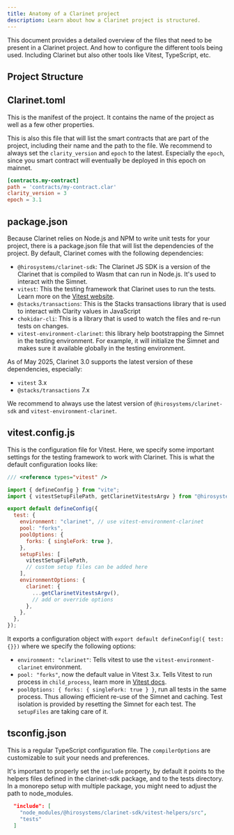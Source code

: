 ```yaml
---
title: Anatomy of a Clarinet project
description: Learn about how a Clarinet project is structured.
---
```



This document provides a detailed overview of the files that need to be present in a Clarinet
project. And how to configure the different tools being used. Including Clarinet but also other
tools like Vitest, TypeScript, etc.

## Project Structure

<Files className='pointer-events-none'>
  <File name="Clarinet.toml" />
  <Folder name="contracts" defaultOpen>
    <File name="my-contract.clar" />
  </Folder>
  <File name="package.json" />
  <Folder name="settings" defaultOpen>
    <File name="Devnet.toml" />
    <File name="Mainnet.toml" />
    <File name="Testnet.toml" />
  </Folder>
  <Folder name="tests" defaultOpen>
    <File name="my-contract.test.ts" />
  </Folder>
  <File name="tsconfig.json" />
  <File name="vitest.config.js" />
</Files>

## Clarinet.toml

This is the manifest of the project. It contains the name of the project as well as a few other
properties.

This is also this file that will list the smart contracts that are part of the project, including
their name and the path to the file. We recommend to always set the `clarity_version` and `epoch` to
the latest. Especially the `epoch`, since you smart contract will eventually be deployed in this
epoch on mainnet.

```toml
[contracts.my-contract]
path = 'contracts/my-contract.clar'
clarity_version = 3
epoch = 3.1
```

## package.json

Because Clarinet relies on Node.js and NPM to write unit tests for your project, there is a
package.json file that will list the dependencies of the project. By default, Clarinet comes with
the following dependencies:

- `@hirosystems/clarinet-sdk`: The Clarinet JS SDK is a version of the Clarinet that is compiled to
  Wasm that can run in Node.js. It's used to interact with the Simnet.
- `vitest`: This the testing framework that Clarinet uses to run the tests. Learn more on the
  [Vitest website](https://vitest.dev/).
- `@stacks/transactions`: This is the Stacks transactions library that is used to interact with
  Clarity values in JavaScript
- `chokidar-cli`: This is a library that is used to watch the files and re-run tests on changes.
- `vitest-environment-clarinet`: this library help bootstrapping the Simnet in the testing
  environment. For example, it will initialize the Simnet and makes sure it available globally in
  the testing environment.

As of May 2025, Clarinet 3.0 supports the latest version of these dependencies, especially:

- `vitest` 3.x
- `@stacks/transactions` 7.x

We recommend to always use the latest version of `@hirosystems/clarinet-sdk` and
`vitest-environment-clarinet`.

## vitest.config.js

This is the configuration file for Vitest. Here, we specify some important settings for the testing
framework to work with Clarinet. This is what the default configuration looks like:

```js
/// <reference types="vitest" />

import { defineConfig } from "vite";
import { vitestSetupFilePath, getClarinetVitestsArgv } from "@hirosystems/clarinet-sdk/vitest";

export default defineConfig({
  test: {
    environment: "clarinet", // use vitest-environment-clarinet
    pool: "forks",
    poolOptions: {
      forks: { singleFork: true },
    },
    setupFiles: [
      vitestSetupFilePath,
      // custom setup files can be added here
    ],
    environmentOptions: {
      clarinet: {
        ...getClarinetVitestsArgv(),
        // add or override options
      },
    },
  },
});
```

It exports a configuration object with `export default defineConfig({ test: {}})` where we specify
the following options:

- `environment: "clarinet"`: Tells vitest to use the `vitest-environment-clarinet` environment.
- `pool: "forks"`, now the default value in Vitest 3.x. Tells Vitest to run process in
  `child_process`, learn more in [Vitest docs](https://vitest.dev/config/#pool).
- `poolOptions: { forks: { singleFork: true } }`, run all tests in the same process. Thus allowing
  efficient re-use of the Simnet and caching. Test isolation is provided by resetting the Simnet for
  each test. The `setupFiles` are taking care of it.

## tsconfig.json

This is a regular TypeScript configuration file. The `compilerOptions` are customizable to suit your
needs and preferences.

It's important to properly set the `include` property, by default it points to the helpers files
defined in the clarinet-sdk package, and to the tests directory. In a monorepo setup with multiple
package, you might need to adjust the path to node_modules.

```json
  "include": [
    "node_modules/@hirosystems/clarinet-sdk/vitest-helpers/src",
    "tests"
  ]
```
